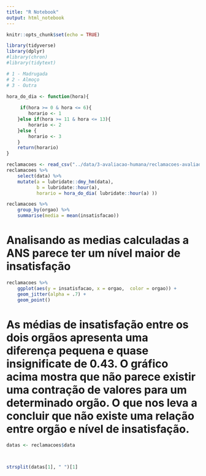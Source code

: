 ```yaml
---
title: "R Notebook"
output: html_notebook
---
```


```r
knitr::opts_chunk$set(echo = TRUE)

library(tidyverse)
library(dplyr)
#library(chron)
#library(tidytext)
```

```r
# 1 - Madrugada
# 2 - Almoço
# 3 - Outra

hora_do_dia <- function(hora){
    
     if(hora >= 0 & hora <= 6){
        horario <- 1
    }else if(hora >= 11 & hora <= 13){
        horario <- 2
    }else {
        horario <- 3
    }
    return(horario)
}

```


```r
reclamacoes <- read_csv("../data/3-avaliacao-humana/reclamacoes-avaliadas-20190515.csv")
reclamacoes %>% 
    select(data) %>% 
    mutate(a = lubridate::dmy_hm(data), 
           b = lubridate::hour(a),
           horario = hora_do_dia( lubridate::hour(a) ))
```

```r
reclamacoes %>% 
    group_by(orgao) %>% 
    summarise(media = mean(insatisfacao))
```

# Analisando as medias calculadas a ANS parece ter um nível maior de insatisfação

```r
reclamacoes %>% 
    ggplot(aes(y = insatisfacao, x = orgao,  color = orgao)) +
    geom_jitter(alpha = .7) +
    geom_point() 

```

# As médias de insatisfação entre os dois orgãos apresenta uma diferença pequena e quase insignificate de 0.43. O gráfico acima mostra que não parece existir uma contração de valores para um determinado orgão. O que nos leva a concluir que não existe uma relação entre orgão e nível de insatisfação.   


```r
datas <- reclamacoes$data



strsplit(datas[1], " ")[1] 



```

